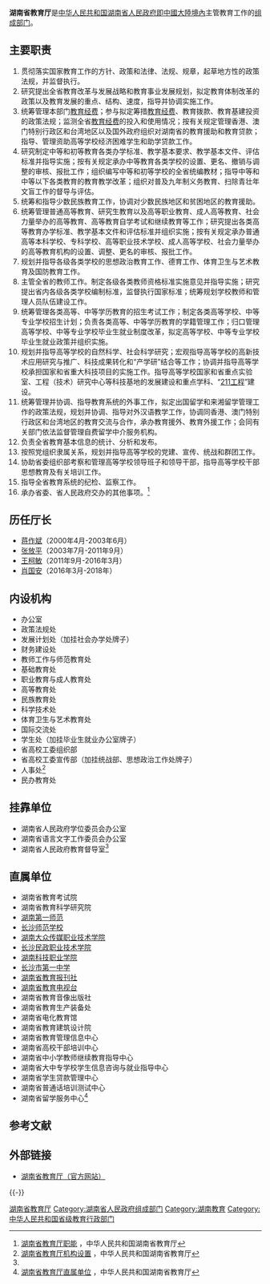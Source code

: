 {{Infobox PRCG
|机构名称=湖南省教育厅
|标志1=Red star.svg
|标志1说明=[[s:国务院关于国家行政机关和企业事业单位社会团体印章管理的规定|1999年规定]]：[[印章|印章]][[直径|直径]]不大于4.2厘米，中央刊[[五角星|五角星]]。
|职位1=厅长
|人员1=[[夏智伦|夏智伦]]
|职位2=副厅长
|人员2=[[王仁祥|王仁祥]]{{wrap}}[[王玉清_(1965年)|王玉清]]{{wrap}}[[左清|左　清]]
|人数2=4
|成立时间=
|上级机构=[[湖南省人民政府|湖南省人民政府]]
|机构类型=[[湖南省人民政府组成部门|湖南省人民政府组成部门]]
|行政级别=正地厅级
|前身=
|地址1=[[湖南省|湖南省]][[长沙市|长沙市]]东二环二段238号
|网站=湖南省教育厅
|网址=http://jyt.hunan.gov.cn/
}}

'''湖南省教育厅'''是[[中华人民共和国|中华人民共和国]][[湖南省人民政府|湖南省人民政府即中國大陸境內]]主管教育工作的[[湖南省人民政府组成部门|组成部门]]。

== 主要职责 ==
#贯彻落实国家教育工作的方针、政策和法律、法规、规章，起草地方性的政策法规，并监督执行。
#研究提出全省教育改革与发展战略和教育事业发展规划，拟定教育体制改革的政策以及教育发展的重点、结构、速度，指导并协调实施工作。
#统筹管理本部门[[教育经费|教育经费]]；参与拟定筹措[[教育经费|教育经费]]、教育拨款、教育基建投资的政策法规；监测全省[[教育经费|教育经费]]的投入和使用情况；按有关规定管理香港、澳门特别行政区和台湾地区以及国外政府组织对湖南省的教育援助和教育贷款；指导、管理资助高等学校经济困难学生和助学贷款工作。
#研究制定中等和初等教育各类办学标准、教学基本要求、教学基本文件、评估标准并指导实施；按有关规定承办中等教育各类学校的设置、更名、撤销与调整的审核、报批工作；组织编写中等和初等学校的全省统编教材；指导中等和中等以下各类教育的教育教学改革；组织对普及九年制义务教育、扫除青壮年文盲工作的督导与评估。
#统筹和指导少数民族教育工作，协调对少数民族地区和贫困地区的教育援助。
#统筹管理普通高等教育、研究生教育以及高等职业教育、成人高等教育、社会力量举办的高等教育、高等教育自学考试和继续教育等工作；研究提出各类高等教育办学标准、教学基本文件和评估标准并组织实施；按有关规定承办普通高等本科学校、专科学校、高等职业技术学校、成人高等学校、社会力量举办的高等教育机构的设置、调整、更名的审核、报批工作。
#规划并指导各级各类学校的思想政治教育工作、德育工作、体育卫生与艺术教育及国防教育工作。
#主管全省的教师工作。制定各级各类教师资格标准实施意见并指导实施；研究提出省内各级各类学校编制标准，监督执行国家标准；统筹规划学校教师和管理人员队伍建设工作。
#统筹管理各类高等、中等学历教育的招生考试工作；制定各类高等学校、中等专业学校招生计划；负责各类高等、中等学历教育的学籍管理工作；归口管理高等学校、中等专业学校毕业生就业制度改革，拟定高等学校、中等专业学校毕业生就业政策并组织实施。
#规划并指导高等学校的自然科学、社会科学研究；宏观指导高等学校的高新技术应用研究与推广、科技成果转化和“产学研”结合等工作；协调并指导高等学校承担国家和省重大科技项目的实施工作。指导高等学校国家和省重点实验室、工程（技术）研究中心等科技基地的发展建设和重点学科、“[[211工程|211工程]]”建设。
#统筹管理并协调、指导教育系统的外事工作，拟定出国留学和来湘留学管理工作的政策法规，规划并协调、指导对外汉语教学工作，协调同香港、澳门特别行政区和台湾地区的教育交流与合作，承办教育援外、教育外援工作；会同有关部门依法监督管理自费留学中介服务机构。
#负责全省教育基本信息的统计、分析和发布。
#按照党组织隶属关系，规划并指导高等学校的党建、宣传、统战和群团工作。
#协助省委组织部考察和管理高等学校领导班子和领导干部，指导高等学校干部思想教育及有关培训工作。
#指导全省教育系统的纪检、监察工作。
#承办省委、省人民政府交办的其他事项。<ref>[http://gov.hnedu.cn/web/0/200809/01112401359.html  湖南省教育厅职能] {{webarchive|url=https://web.archive.org/web/20111109200537/http://gov.hnedu.cn/web/0/200809/01112401359.html |date=2011-11-09 }}，中华人民共和国湖南省教育厅</ref>

== 历任厅长 ==
* [[蒋作斌|蒋作斌]]（2000年4月-2003年6月）
* [[张放平|张放平]]（2003年7月-2011年9月）
* [[王柯敏|王柯敏]]（2011年9月-2016年3月）
* [[肖国安|肖国安]]（2016年3月-2018年）

== 内设机构==
* 办公室
* 政策法规处
* 发展计划处（加挂社会办学处牌子）
* 财务建设处
* 教师工作与师范教育处
* 基础教育处
* 职业教育与成人教育处
* 高等教育处
* 民族教育处
* 科学技术处
* 体育卫生与艺术教育处
* 国际交流处
* 学生处（加挂毕业生就业办公室牌子）
* 省高校工委组织部
* 省高校工委宣传部（加挂统战部、思想政治工作处牌子）
* 人事处<ref name="#1">[http://gov.hnedu.cn/web/0/200809/01112401359.html  湖南省教育厅机构设置] {{webarchive|url=https://web.archive.org/web/20111109200537/http://gov.hnedu.cn/web/0/200809/01112401359.html |date=2011-11-09 }}，中华人民共和国湖南省教育厅</ref>
* 民办教育处

== 挂靠单位 ==
* 湖南省人民政府学位委员会办公室
* 湖南省语言文字工作委员会办公室
* 湖南省人民政府教育督导室<ref name="#1"/>

== 直属单位 ==
* 湖南省教育考试院  
* 湖南省教育科学研究院  
* [[湖南第一师范|湖南第一师范]]  
* [[长沙师范学校|长沙师范学校]]  
* [[湖南大众传媒职业技术学院|湖南大众传媒职业技术学院]]  
* [[长沙民政职业技术学院|长沙民政职业技术学院]]  
* [[湖南科技职业学院|湖南科技职业学院]]  
* [[长沙市第一中学|长沙市第一中学]]  
* [[湖南省教育报刊社|湖南省教育报刊社]]  
* [[湖南省教育电视台|湖南省教育电视台]]  
* 湖南省教育音像出版社  
* 湖南省教育生产装备处  
* 湖南省电化教育馆  
* 湖南省教育建筑设计院  
* 湖南省教育管理信息中心  
* 湖南省高校干部培训中心  
* 湖南省中小学教师继续教育指导中心  
* 湖南省大中专学校学生信息咨询与就业指导中心  
* 湖南省学生贷款管理中心  
* 湖南省普通话培训测试中心  
* 湖南省留学服务中心<ref>[http://gov.hnedu.cn/cn/gov/ngovlist.jsp?columnid=2010203  湖南省教育厅直属单位] {{webarchive|url=https://web.archive.org/web/20100430201457/http://gov.hnedu.cn/cn/gov/ngovlist.jsp?columnid=2010203 |date=2010-04-30 }}，中华人民共和国湖南省教育厅</ref>  

== 参考文献 ==
{{Reflist}}

== 外部链接 ==
* [http://jyt.hunan.gov.cn/  湖南省教育厅（官方网站）] {{Wayback|url=http://gov.hnedu.cn/ |date=20160815033954 }}
{{-}}
{{湖南省人民政府}}
{{湖南高等院校}}

[[Category:湖南省教育厅|]]
[[Category:湖南省人民政府组成部门|Category:湖南省人民政府组成部门]]
[[Category:湖南教育|Category:湖南教育]]
[[Category:中华人民共和国省级教育行政部门|Category:中华人民共和国省级教育行政部门]]